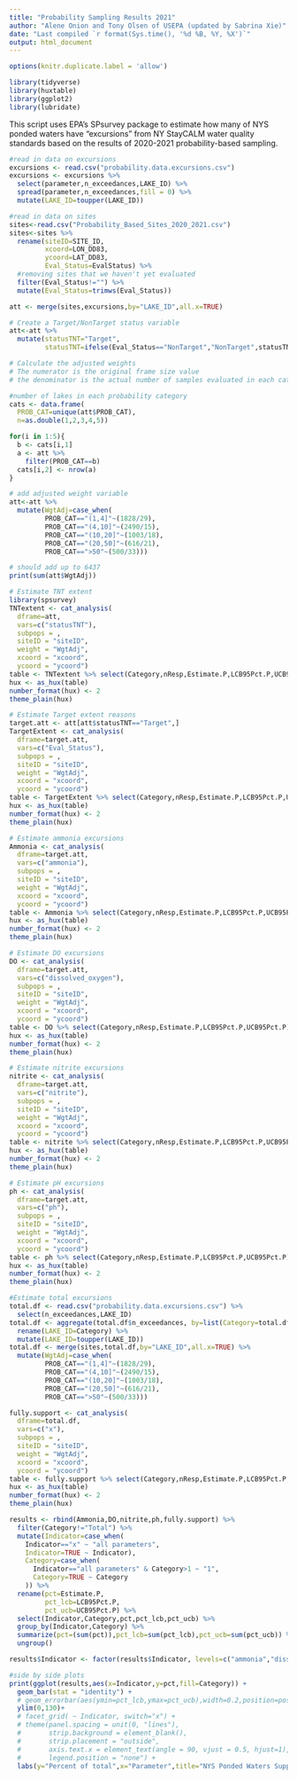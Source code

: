 ```yaml
---
title: "Probability Sampling Results 2021"
author: "Alene Onion and Tony Olsen of USEPA (updated by Sabrina Xie)"
date: "Last compiled `r format(Sys.time(), '%d %B, %Y, %X')`"
output: html_document
---
```


```r
options(knitr.duplicate.label = 'allow')
```

```r
library(tidyverse)
library(huxtable)
library(ggplot2)
library(lubridate)
```


This script uses EPA's SPsurvey package to estimate how many of NYS ponded waters have "excursions" from NY StayCALM water quality standards based on the results of 2020-2021 probability-based sampling.

```r

#read in data on excursions
excursions <- read.csv("probability.data.excursions.csv")
excursions <- excursions %>% 
  select(parameter,n_exceedances,LAKE_ID) %>% 
  spread(parameter,n_exceedances,fill = 0) %>% 
  mutate(LAKE_ID=toupper(LAKE_ID))

#read in data on sites
sites<-read.csv("Probability_Based_Sites_2020_2021.csv")
sites<-sites %>% 
  rename(siteID=SITE_ID,
         xcoord=LON_DD83,
         ycoord=LAT_DD83,
         Eval_Status=EvalStatus) %>% 
  #removing sites that we haven't yet evaluated
  filter(Eval_Status!="") %>% 
  mutate(Eval_Status=trimws(Eval_Status))

att <- merge(sites,excursions,by="LAKE_ID",all.x=TRUE)

# Create a Target/NonTarget status variable
att<-att %>% 
  mutate(statusTNT="Target",
         statusTNT=ifelse(Eval_Status=="NonTarget","NonTarget",statusTNT))

# Calculate the adjusted weights
# The numerator is the original frame size value
# the denominator is the actual number of samples evaluated in each category

#number of lakes in each probability category
cats <- data.frame(
  PROB_CAT=unique(att$PROB_CAT),
  n=as.double(1,2,3,4,5))

for(i in 1:5){
  b <- cats[i,1]
  a <- att %>%
    filter(PROB_CAT==b)
  cats[i,2] <- nrow(a)
}

# add adjusted weight variable
att<-att %>% 
  mutate(WgtAdj=case_when(
         PROB_CAT=="(1,4]"~(1828/29),
         PROB_CAT=="(4,10]"~(2490/15),
         PROB_CAT=="(10,20]"~(1003/18),
         PROB_CAT=="(20,50]"~(616/21),
         PROB_CAT==">50"~(500/33)))

# should add up to 6437
print(sum(att$WgtAdj))

# Estimate TNT extent
library(spsurvey)
TNTextent <- cat_analysis(
  dframe=att,
  vars=c("statusTNT"),
  subpops = ,
  siteID = "siteID",
  weight = "WgtAdj",
  xcoord = "xcoord",
  ycoord = "ycoord")
table <- TNTextent %>% select(Category,nResp,Estimate.P,LCB95Pct.P,UCB95Pct.P)
hux <- as_hux(table)
number_format(hux) <- 2
theme_plain(hux)

# Estimate Target extent reasons
target.att <- att[att$statusTNT=="Target",]
TargetExtent <- cat_analysis(
  dframe=target.att,
  vars=c("Eval_Status"),
  subpops = ,
  siteID = "siteID",
  weight = "WgtAdj",
  xcoord = "xcoord",
  ycoord = "ycoord")
table <- TargetExtent %>% select(Category,nResp,Estimate.P,LCB95Pct.P,UCB95Pct.P)
hux <- as_hux(table)
number_format(hux) <- 2
theme_plain(hux)

# Estimate ammonia excursions
Ammonia <- cat_analysis(
  dframe=target.att,
  vars=c("ammonia"),
  subpops = ,
  siteID = "siteID",
  weight = "WgtAdj",
  xcoord = "xcoord",
  ycoord = "ycoord")
table <- Ammonia %>% select(Category,nResp,Estimate.P,LCB95Pct.P,UCB95Pct.P)
hux <- as_hux(table)
number_format(hux) <- 2
theme_plain(hux)

# Estimate DO excursions
DO <- cat_analysis(
  dframe=target.att,
  vars=c("dissolved_oxygen"),
  subpops = ,
  siteID = "siteID",
  weight = "WgtAdj",
  xcoord = "xcoord",
  ycoord = "ycoord")
table <- DO %>% select(Category,nResp,Estimate.P,LCB95Pct.P,UCB95Pct.P)
hux <- as_hux(table)
number_format(hux) <- 2
theme_plain(hux)

# Estimate nitrite excursions
nitrite <- cat_analysis(
  dframe=target.att,
  vars=c("nitrite"),
  subpops = ,
  siteID = "siteID",
  weight = "WgtAdj",
  xcoord = "xcoord",
  ycoord = "ycoord")
table <- nitrite %>% select(Category,nResp,Estimate.P,LCB95Pct.P,UCB95Pct.P)
hux <- as_hux(table)
number_format(hux) <- 2
theme_plain(hux)

# Estimate pH excursions
ph <- cat_analysis(
  dframe=target.att,
  vars=c("ph"),
  subpops = ,
  siteID = "siteID",
  weight = "WgtAdj",
  xcoord = "xcoord",
  ycoord = "ycoord")
table <- ph %>% select(Category,nResp,Estimate.P,LCB95Pct.P,UCB95Pct.P)
hux <- as_hux(table)
number_format(hux) <- 2
theme_plain(hux)

#Estimate total excursions
total.df <- read.csv("probability.data.excursions.csv") %>% 
  select(n_exceedances,LAKE_ID)
total.df <- aggregate(total.df$n_exceedances, by=list(Category=total.df$LAKE_ID), FUN=sum) %>% 
  rename(LAKE_ID=Category) %>% 
  mutate(LAKE_ID=toupper(LAKE_ID))
total.df <- merge(sites,total.df,by="LAKE_ID",all.x=TRUE) %>% 
  mutate(WgtAdj=case_when(
         PROB_CAT=="(1,4]"~(1828/29),
         PROB_CAT=="(4,10]"~(2490/15),
         PROB_CAT=="(10,20]"~(1003/18),
         PROB_CAT=="(20,50]"~(616/21),
         PROB_CAT==">50"~(500/33)))

fully.support <- cat_analysis(
  dframe=total.df,
  vars=c("x"),
  subpops = ,
  siteID = "siteID",
  weight = "WgtAdj",
  xcoord = "xcoord",
  ycoord = "ycoord")
table <- fully.support %>% select(Category,nResp,Estimate.P,LCB95Pct.P,UCB95Pct.P)
hux <- as_hux(table)
number_format(hux) <- 2
theme_plain(hux)

results <- rbind(Ammonia,DO,nitrite,ph,fully.support) %>% 
  filter(Category!="Total") %>% 
  mutate(Indicator=case_when(
    Indicator=="x" ~ "all parameters",
    Indicator=TRUE ~ Indicator),
    Category=case_when(
      Indicator=="all parameters" & Category>1 ~ "1",
      Category=TRUE ~ Category
    )) %>% 
  rename(pct=Estimate.P,
         pct_lcb=LCB95Pct.P,
         pct_ucb=UCB95Pct.P) %>%
  select(Indicator,Category,pct,pct_lcb,pct_ucb) %>% 
  group_by(Indicator,Category) %>% 
  summarize(pct=(sum(pct)),pct_lcb=sum(pct_lcb),pct_ucb=sum(pct_ucb)) %>% 
  ungroup()

results$Indicator <- factor(results$Indicator, levels=c("ammonia","dissolved_oxygen","nitrite","ph","all parameters"))

#side by side plots
print(ggplot(results,aes(x=Indicator,y=pct,fill=Category)) +
  geom_bar(stat = "identity") +
  # geom_errorbar(aes(ymin=pct_lcb,ymax=pct_ucb),width=0.2,position=position_dodge(width=0.2)) +
  ylim(0,130)+
  # facet_grid( ~ Indicator, switch="x") +
  # theme(panel.spacing = unit(0, "lines"),
  #       strip.background = element_blank(),
  #       strip.placement = "outside",
  #       axis.text.x = element_text(angle = 90, vjust = 0.5, hjust=1),
  #       legend.position = "none") +
  labs(y="Percent of total",x="Parameter",title="NYS Ponded Waters Supporting Fishing Use"))

```